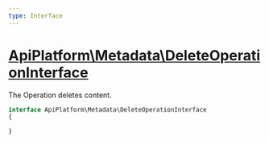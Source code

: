 ```yaml
---
type: Interface
---
```


# [ApiPlatform\Metadata\DeleteOperationInterface](/docs/reference/Metadata/DeleteOperationInterface)

The Operation deletes content.

```php
interface ApiPlatform\Metadata\DeleteOperationInterface
{

}
```